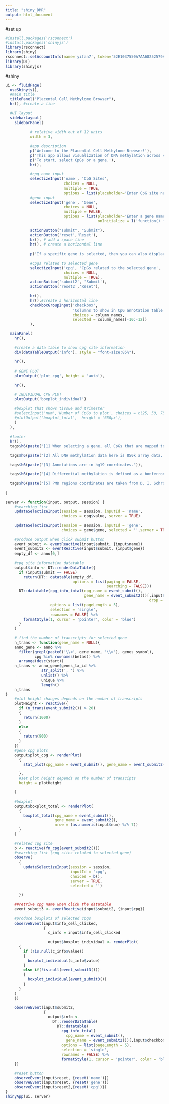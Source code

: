 ```yaml
---
title: "shiny_DMR"
output: html_document
---
```


#set up
```r
#install.packages('rsconnect')
#install.packages('shinyjs')
library(rsconnect)
library(shiny)
rsconnect::setAccountInfo(name='yifan7', token='52E1037550A7AA68252579A98EE8AA38', secret='+NlrJysSVZHa5LQQb9slmYRDXExPfjF0QbxMjUH1')
library(DT)
library(shinyjs)
```

#shiny
```r
ui <- fluidPage(
  useShinyjs(),
  #main title
  titlePanel("Placental Cell Methylome Browser"),
  hr(), #create a line
  
  #UI layout
  sidebarLayout(
    sidebarPanel(
          
           # relative width out of 12 units
           width = 3,
       
           #app description
           p('Welcome to the Placental Cell Methylome Browser!'),
           p('This app allows visualization of DNA methylation across various placental tissues and cell types.'),
           p('To start, select CpGs or a gene.'),
           hr(),
           
           #cpg name input
           selectizeInput('name', 'CpG Sites', 
                          choices = NULL,
                          multiple = TRUE,
                          options = list(placeholder='Enter CpG site names' )),
           #gene input  
           selectizeInput('gene', 'Gene', 
                          choices = NULL, 
                          multiple = FALSE,
                          options = list(placeholder='Enter a gene name',
                                         onInitialize = I('function() { this.setValue(""); }'))),
           
           actionButton("submit", "Submit"),
           actionButton('reset','Reset'),
           br(), # add a space line
           hr(), # create a horizontal line
           
           p('If a specific gene is selected, then you can also display specific associated-CpGs'),
           
           #cpgs related to selected gene
           selectizeInput('cpg', 'CpGs related to the selected gene', 
                          choices = NULL,
                          multiple = TRUE),
           actionButton('submit2', 'Submit'),
           actionButton('reset2','Reset'),
           
           br(),
           hr(),#create a horizontal line
           checkboxGroupInput('checkbox', 
                              'Columns to show in CpG annotation table', 
                              choices = column_names, 
                              selected = column_names[-10:-12])
           ), 
  
  mainPanel(
    hr(),
  
    #create a data table to show cpg site information 
    div(dataTableOutput('info'), style = "font-size:85%"),
    
    hr(),
    
    # GENE PLOT
    plotOutput('plot_cpg', height = 'auto'),
    
    hr(),
    
    # INDIVIDUAL CPG PLOT
    plotOutput('boxplot_individual')
  
    #boxplot that shows tissue and trimester
    #selectInput('num','Number of CpGs to plot', choices = c(25, 50, 75,100)),
    #plotOutput('boxplot_total',  height = '650px'),
    )
  ),
  
  #footer
  hr(),
  tags$h6(paste("[1] When selecting a gene, all CpGs that are mapped to any component of an associated transcript will be shown. Transcript components include 1-5Kb upstream of the TSS, the promoter (< 1Kb upstream of the TSS), 5’UTR, exons, introns, and 3’UTRs. Everything else are intergenic regions")),
  
  tags$h6(paste("[2] All DNA methylation data here is 850k array data. See primary publication for details on processing.")),
  
  tags$h6(paste("[3] Annotations are in hg19 coordinates.")),
  
  tags$h6(paste("[4] Differential methylation is defined as a bonferroni-adjusted p-value < 0.01, and an absolute difference in mean DNAm > 25%.")),
  
  tags$h6(paste("[5] PMD regions coordinates are taken from D. I. Schroeder et al. 2013."))
  
)

server <- function(input, output, session) {
    #searching list
    updateSelectizeInput(session = session, inputId = 'name', 
                         choices = cpg$value, server = TRUE)
  
    updateSelectizeInput(session = session, inputId = 'gene', 
                         choices = gene$gene, selected = '',server = TRUE)
      
    #produce output when click submit button
    event_submit <- eventReactive(input$submit, {input$name})
    event_submit2 <- eventReactive(input$submit, {input$gene})
    empty_df <- anno[0,]
    
    #cpg site information datatable
    output$info <- DT::renderDataTable({ 
      if (input$submit == FALSE)
        return(DT:: datatable(empty_df, 
                              options = list(paging = FALSE, 
                                             searching = FALSE)))
      DT::datatable(cpg_info_total(cpg_name = event_submit(), 
                                   gene_name = event_submit2())[,input$checkbox, 
                                                                drop = FALSE], 
                    options = list(pageLength = 5),
                    selection = 'single',
                    rownames = FALSE) %>% 
        formatStyle(1, cursor = 'pointer', color = 'blue')
      }
    )
    
    # find the number of transcripts for selected gene
    n_trans <- function(gene_name = NULL){
    anno_gene <- anno %>%
      filter(grepl(paste0('\\<', gene_name, '\\>'), genes_symbol),
             cpg %in% rownames(betas)) %>%
      arrange(desc(start))
    n_trans <- anno_gene$genes_tx_id %>% 
                str_split(', ') %>% 
                unlist() %>% 
                unique %>% 
                length()
    n_trans
}
    #plot height changes depends on the number of transcripts
    plotHeight <- reactive({
      if (n_trans(event_submit2()) > 20)
      {
        return(1000)
      }
      else
      {
        return(900)
      }
    })
    #gene cpg plots
    output$plot_cpg <- renderPlot(
      {
        stat_plot(cpg_name = event_submit(), gene_name = event_submit2()) 
 
      },
      #set plot height depends on the number of transcipts
      height = plotHeight

    )

    #boxplot
    output$boxplot_total <- renderPlot(
      { 
        boxplot_total(cpg_name = event_submit(), 
                      gene_name = event_submit2(), 
                      nrow = (as.numeric(input$num) %/% 7))
      }
    )
    
    #related cpg site
    b <- reactive(fn_cpg(event_submit2()))
    #searching list (cpg sites related to selected gene)
    observe(
      {
        updateSelectizeInput(session = session, 
                             inputId = 'cpg', 
                             choices = b(), 
                             server = TRUE, 
                             selected = '')
        
      })
    
    ##retrive cpg name when click the datatable
    event_submit3 <- eventReactive(input$submit2, {input$cpg})
    
    #produce boxplots of selected cpgs
    observeEvent(input$info_cell_clicked, 
                 {
                   c_info = input$info_cell_clicked
                   
                   output$boxplot_individual <- renderPlot(
      {
        if (!is.null(c_info$value))
        {
          boxplot_individual(c_info$value)
        }
        else if(!is.null(event_submit3()))
        {
          boxplot_individual(event_submit3())
        }
      }
    )
    })
    
    observeEvent(input$submit2, 
                 {
                   output$info <- 
                     DT::renderDataTable(
                       DT::datatable(
                         cpg_info_total(
                           cpg_name = event_submit(), 
                           gene_name = event_submit2())[,input$checkbox, drop = FALSE], 
                         options = list(pageLength = 5),
                         selection = 'single',
                         rownames = FALSE) %>% 
                         formatStyle(1, cursor = 'pointer', color = 'blue'))
    })
    
    #reset button
    observeEvent(input$reset, {reset('name')})
    observeEvent(input$reset, {reset('gene')})
    observeEvent(input$reset2,{reset('cpg')})
}
shinyApp(ui, server)
```

